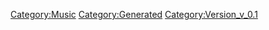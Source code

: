 {{Music
 |Name=シンデレラ
 |ID=58
 |Cov=56
 |Cd=31
 |Nam=56
 |Div=56
 |Ma=2
 |SerieId=4
 |SerieLogoId=4
 |WavId=56
 |VariationId=0
 |Dsc=56
 |Strt=10
 |ValkyrieBattle=1
 |ValkyrieIntro=1
 |ValkyrieIntroSky=1
 |DivaSolo=1
 |DivaMulti=1
 |Exp=2
 |OfficialName=シンデレラ
 |VocalName=飯島真理
 |Description=作品：超時空要塞マクロス<br /><br />歌手：飯島真理<br /><br />作詞：飯島真理<br />作曲：飯島真理
 |StoryTitle=
 |StoryDesc=
 |BuyURL=https://recochoku.jp/song/S20268897/single?ds=1004617760
 |BannerId=1
 |AnmStoreURL=https://anime.dmkt-sp.jp/animestore/ci_pc?workId=20626
}}
[[Category:Music]]
[[Category:Generated]]
[[Category:Version_v_0.1]]
